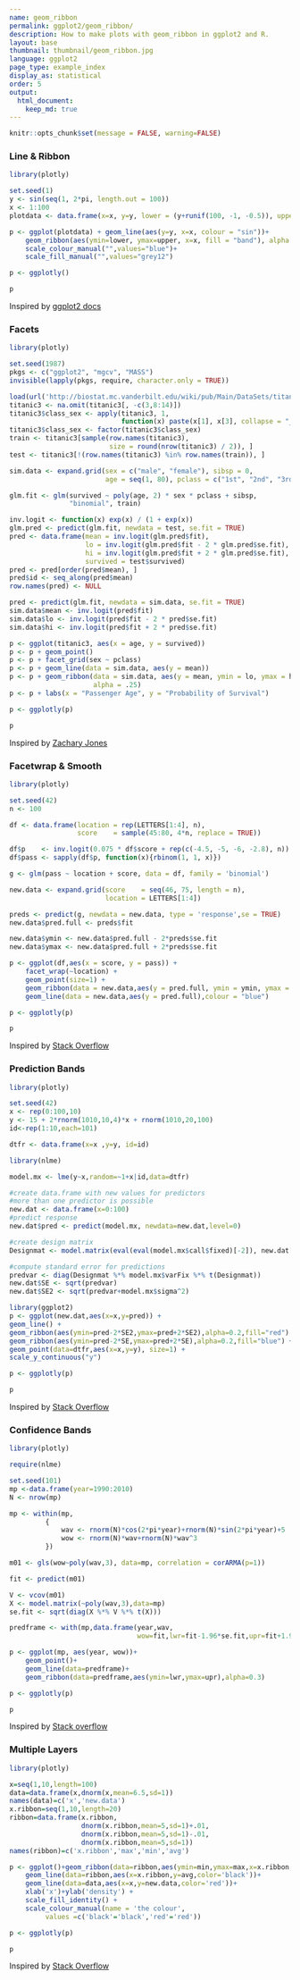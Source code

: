 ```yaml
---
name: geom_ribbon
permalink: ggplot2/geom_ribbon/
description: How to make plots with geom_ribbon in ggplot2 and R.
layout: base
thumbnail: thumbnail/geom_ribbon.jpg
language: ggplot2
page_type: example_index
display_as: statistical
order: 5
output:
  html_document:
    keep_md: true
---
```


```r
knitr::opts_chunk$set(message = FALSE, warning=FALSE)
```
### Line & Ribbon 

```r
library(plotly)

set.seed(1)
y <- sin(seq(1, 2*pi, length.out = 100))
x <- 1:100
plotdata <- data.frame(x=x, y=y, lower = (y+runif(100, -1, -0.5)), upper = (y+runif(100, 0.5, 1)))

p <- ggplot(plotdata) + geom_line(aes(y=y, x=x, colour = "sin"))+
    geom_ribbon(aes(ymin=lower, ymax=upper, x=x, fill = "band"), alpha = 0.3)+
    scale_colour_manual("",values="blue")+
    scale_fill_manual("",values="grey12")

p <- ggplotly()

p
```
Inspired by <a href="">ggplot2 docs</a>

### Facets

```r
library(plotly)

set.seed(1987)
pkgs <- c("ggplot2", "mgcv", "MASS")
invisible(lapply(pkgs, require, character.only = TRUE))

load(url('http://biostat.mc.vanderbilt.edu/wiki/pub/Main/DataSets/titanic3.sav'))
titanic3 <- na.omit(titanic3[, -c(3,8:14)])
titanic3$class_sex <- apply(titanic3, 1,
                            function(x) paste(x[1], x[3], collapse = "_"))
titanic3$class_sex <- factor(titanic3$class_sex)
train <- titanic3[sample(row.names(titanic3),
                         size = round(nrow(titanic3) / 2)), ]
test <- titanic3[!(row.names(titanic3) %in% row.names(train)), ]

sim.data <- expand.grid(sex = c("male", "female"), sibsp = 0,
                        age = seq(1, 80), pclass = c("1st", "2nd", "3rd"))

glm.fit <- glm(survived ~ poly(age, 2) * sex * pclass + sibsp,
               "binomial", train)

inv.logit <- function(x) exp(x) / (1 + exp(x))
glm.pred <- predict(glm.fit, newdata = test, se.fit = TRUE)
pred <- data.frame(mean = inv.logit(glm.pred$fit),
                   lo = inv.logit(glm.pred$fit - 2 * glm.pred$se.fit),
                   hi = inv.logit(glm.pred$fit + 2 * glm.pred$se.fit),
                   survived = test$survived)
pred <- pred[order(pred$mean), ]
pred$id <- seq_along(pred$mean)
row.names(pred) <- NULL

pred <- predict(glm.fit, newdata = sim.data, se.fit = TRUE)
sim.data$mean <- inv.logit(pred$fit)
sim.data$lo <- inv.logit(pred$fit - 2 * pred$se.fit)
sim.data$hi <- inv.logit(pred$fit + 2 * pred$se.fit)

p <- ggplot(titanic3, aes(x = age, y = survived))
p <- p + geom_point()
p <- p + facet_grid(sex ~ pclass)
p <- p + geom_line(data = sim.data, aes(y = mean))
p <- p + geom_ribbon(data = sim.data, aes(y = mean, ymin = lo, ymax = hi),
                     alpha = .25)
p <- p + labs(x = "Passenger Age", y = "Probability of Survival")

p <- ggplotly(p)

p
```
Inspired by <a href="http://zmjones.com/titanic/">Zachary Jones</a>

### Facetwrap & Smooth

```r
library(plotly)

set.seed(42)
n <- 100

df <- data.frame(location = rep(LETTERS[1:4], n),
                 score    = sample(45:80, 4*n, replace = TRUE))

df$p    <- inv.logit(0.075 * df$score + rep(c(-4.5, -5, -6, -2.8), n))
df$pass <- sapply(df$p, function(x){rbinom(1, 1, x)})

g <- glm(pass ~ location + score, data = df, family = 'binomial')

new.data <- expand.grid(score    = seq(46, 75, length = n), 
                        location = LETTERS[1:4])

preds <- predict(g, newdata = new.data, type = 'response',se = TRUE)
new.data$pred.full <- preds$fit

new.data$ymin <- new.data$pred.full - 2*preds$se.fit
new.data$ymax <- new.data$pred.full + 2*preds$se.fit

p <- ggplot(df,aes(x = score, y = pass)) +
    facet_wrap(~location) +
    geom_point(size=1) +
    geom_ribbon(data = new.data,aes(y = pred.full, ymin = ymin, ymax = ymax),alpha = 0.25) +
    geom_line(data = new.data,aes(y = pred.full),colour = "blue")

p <- ggplotly(p)

p
```
Inspired by <a href="http://stackoverflow.com/questions/8662018/ggplot2-stat-smooth-for-logistic-outcomes-with-facet-wrap-returning-full-or">Stack Overflow</a>

### Prediction Bands

```r
library(plotly)

set.seed(42)
x <- rep(0:100,10)
y <- 15 + 2*rnorm(1010,10,4)*x + rnorm(1010,20,100)
id<-rep(1:10,each=101)

dtfr <- data.frame(x=x ,y=y, id=id)

library(nlme)

model.mx <- lme(y~x,random=~1+x|id,data=dtfr)

#create data.frame with new values for predictors
#more than one predictor is possible
new.dat <- data.frame(x=0:100)
#predict response
new.dat$pred <- predict(model.mx, newdata=new.dat,level=0)

#create design matrix
Designmat <- model.matrix(eval(eval(model.mx$call$fixed)[-2]), new.dat[-ncol(new.dat)])

#compute standard error for predictions
predvar <- diag(Designmat %*% model.mx$varFix %*% t(Designmat))
new.dat$SE <- sqrt(predvar) 
new.dat$SE2 <- sqrt(predvar+model.mx$sigma^2)

library(ggplot2) 
p <- ggplot(new.dat,aes(x=x,y=pred)) + 
geom_line() +
geom_ribbon(aes(ymin=pred-2*SE2,ymax=pred+2*SE2),alpha=0.2,fill="red") +
geom_ribbon(aes(ymin=pred-2*SE,ymax=pred+2*SE),alpha=0.2,fill="blue") +
geom_point(data=dtfr,aes(x=x,y=y), size=1) +
scale_y_continuous("y")

p <- ggplotly(p)

p
```
Inspired by <a href="http://stackoverflow.com/questions/14358811/extract-prediction-band-from-lme-fit/14435982#14435982">Stack Overflow</a>

### Confidence Bands 

```r
library(plotly)

require(nlme)

set.seed(101)
mp <-data.frame(year=1990:2010)
N <- nrow(mp)

mp <- within(mp,
         {
             wav <- rnorm(N)*cos(2*pi*year)+rnorm(N)*sin(2*pi*year)+5
             wow <- rnorm(N)*wav+rnorm(N)*wav^3
         })

m01 <- gls(wow~poly(wav,3), data=mp, correlation = corARMA(p=1))

fit <- predict(m01)

V <- vcov(m01)
X <- model.matrix(~poly(wav,3),data=mp)
se.fit <- sqrt(diag(X %*% V %*% t(X)))

predframe <- with(mp,data.frame(year,wav,
                                wow=fit,lwr=fit-1.96*se.fit,upr=fit+1.96*se.fit))

p <- ggplot(mp, aes(year, wow))+
    geom_point()+
    geom_line(data=predframe)+
    geom_ribbon(data=predframe,aes(ymin=lwr,ymax=upr),alpha=0.3)

p <- ggplotly(p)

p
```
Inspired by <a href="http://stackoverflow.com/questions/14033551/r-plotting-confidence-bands-with-ggplot/14033770#14033770">Stack overflow</a>

### Multiple Layers 

```r
library(plotly)

x=seq(1,10,length=100)
data=data.frame(x,dnorm(x,mean=6.5,sd=1))
names(data)=c('x','new.data')
x.ribbon=seq(1,10,length=20)
ribbon=data.frame(x.ribbon,
                  dnorm(x.ribbon,mean=5,sd=1)+.01,
                  dnorm(x.ribbon,mean=5,sd=1)-.01,
                  dnorm(x.ribbon,mean=5,sd=1))
names(ribbon)=c('x.ribbon','max','min','avg')

p <- ggplot()+geom_ribbon(data=ribbon,aes(ymin=min,ymax=max,x=x.ribbon,fill='lightgreen'))+
    geom_line(data=ribbon,aes(x=x.ribbon,y=avg,color='black'))+
    geom_line(data=data,aes(x=x,y=new.data,color='red'))+
    xlab('x')+ylab('density') + 
    scale_fill_identity() +
    scale_colour_manual(name = 'the colour', 
         values =c('black'='black','red'='red'))

p <- ggplotly(p)

p
```
Inspired by <a href="http://stackoverflow.com/questions/18394391/r-custom-legend-for-multiple-layer-ggplot/18395012#18395012">Stack Overflow</a>
